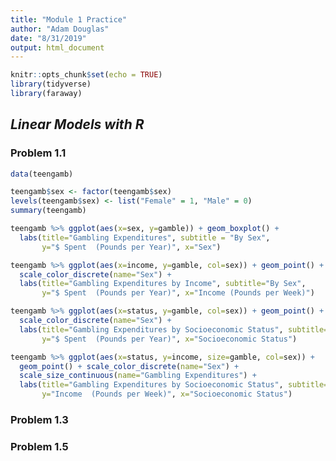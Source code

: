 ```yaml
---
title: "Module 1 Practice"
author: "Adam Douglas"
date: "8/31/2019"
output: html_document
---
```


```r
knitr::opts_chunk$set(echo = TRUE)
library(tidyverse)
library(faraway)
```

## *Linear Models with R*

### Problem 1.1

```r
data(teengamb)
```

```r
teengamb$sex <- factor(teengamb$sex)
levels(teengamb$sex) <- list("Female" = 1, "Male" = 0)
summary(teengamb)
```

```r
teengamb %>% ggplot(aes(x=sex, y=gamble)) + geom_boxplot() +
  labs(title="Gambling Expenditures", subtitle = "By Sex",
       y="$ Spent  (Pounds per Year)", x="Sex")
```

```r
teengamb %>% ggplot(aes(x=income, y=gamble, col=sex)) + geom_point() +
  scale_color_discrete(name="Sex") +
  labs(title="Gambling Expenditures by Income", subtitle="By Sex",
       y="$ Spent  (Pounds per Year)", x="Income (Pounds per Week)")
```

```r
teengamb %>% ggplot(aes(x=status, y=gamble, col=sex)) + geom_point() +
  scale_color_discrete(name="Sex") +
  labs(title="Gambling Expenditures by Socioeconomic Status", subtitle="By Sex",
       y="$ Spent  (Pounds per Year)", x="Socioeconomic Status")
```

```r
teengamb %>% ggplot(aes(x=status, y=income, size=gamble, col=sex)) +
  geom_point() + scale_color_discrete(name="Sex") +
  scale_size_continuous(name="Gambling Expenditures") +
  labs(title="Gambling Expenditures by Socioeconomic Status", subtitle="By Sex",
       y="Income  (Pounds per Week)", x="Socioeconomic Status")
```

### Problem 1.3

<same as the first>

### Problem 1.5

<same as the first>


